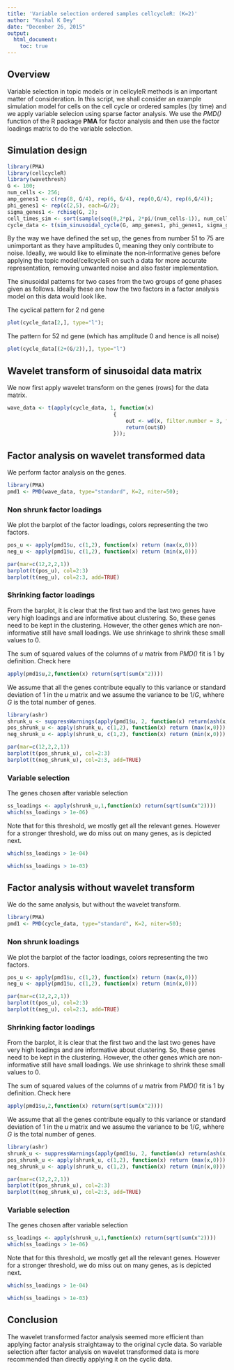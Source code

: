 ```yaml
---
title: 'Variable selection ordered samples cellcycleR: (K=2)'
author: "Kushal K Dey"
date: "December 26, 2015"
output: 
  html_document:
    toc: true
---
```


## Overview

Variable selection in topic models or in cellcyleR methods is an important matter of consideration. In this script, we shall consider an example simulation model for cells on the cell cycle or ordered samples (by time) and we apply variable selecion using sparse factor analysis. We use the *PMD()* function of the R package **PMA**  for factor analysis and then use the factor loadings matrix to do the variable selection.

## Simulation design


```r
library(PMA)
library(cellcycleR)
library(wavethresh)
G <- 100;
num_cells <- 256;
amp_genes1 <- c(rep(8, G/4), rep(6, G/4), rep(0,G/4), rep(6,G/4));
phi_genes1 <- rep(c(2,5), each=G/2);
sigma_genes1 <- rchisq(G, 2);
cell_times_sim <- sort(sample(seq(0,2*pi, 2*pi/(num_cells-1)), num_cells, replace=FALSE));
cycle_data <- t(sim_sinusoidal_cycle(G, amp_genes1, phi_genes1, sigma_genes1, cell_times_sim));
```

By the way we have defined the set up, the genes from number $51$ to $75$ are unimportant as they have amplitudes $0$, meaning they only contribute to noise. Ideally, we would like to eliminate the non-informative genes before applying the topic model/cellcycleR on such a data for more accurate representation, removing unwanted noise and also faster implementation.

The sinusoidal patterns for two cases from the two groups of gene phases given as follows. Ideally these are how the two factors in a factor
analysis model on this data would look like.

The cyclical pattern for $2$ nd gene

```r
plot(cycle_data[2,], type="l");
```

The pattern for $52$ nd gene (which has amplitude 0 and hence is all noise)

```r
plot(cycle_data[(2+(G/2)),], type="l")
```

## Wavelet transform of sinusoidal data matrix

We now first apply wavelet transform on the genes (rows) for the data matrix.

```r

wave_data <- t(apply(cycle_data, 1, function(x)
                                  {
                                      out <- wd(x, filter.number = 3, family = "DaubExPhase")
                                      return(out$D)
                                  }));
```


## Factor analysis on wavelet transformed data

We perform factor analysis on the genes.

```r
library(PMA)
pmd1 <- PMD(wave_data, type="standard", K=2, niter=50);
```

### Non shrunk factor loadings

We plot the barplot of the factor loadings, colors representing the two factors.

```r
pos_u <- apply(pmd1$u, c(1,2), function(x) return (max(x,0)))
neg_u <- apply(pmd1$u, c(1,2), function(x) return (min(x,0)))

par(mar=c(12,2,2,1))
barplot(t(pos_u), col=2:3)
barplot(t(neg_u), col=2:3, add=TRUE)

```

### Shrinking factor loadings

From the barplot, it is clear that the first two and the last two genes have very high loadings and are informative about clustering. So, these genes need to be kept in the clustering. However, the other genes which are non-informative still have small loadings. We use shrinkage to shrink these small values to 0.

The sum of squared values of the columns of $u$ matrix from *PMD()* fit is 1 by definition. Check here 

```r
apply(pmd1$u,2,function(x) return(sqrt(sum(x^2))))
```

We assume that all the genes contribute equally to this variance or standard deviation of $1$ in the $u$ matrix and we assume the variance to be $1/G$, whhere $G$ is the total number of genes.

```r
library(ashr)
shrunk_u <- suppressWarnings(apply(pmd1$u, 2, function(x) return(ash(x,sqrt(1/length(x)))$PosteriorMean)));
pos_shrunk_u <- apply(shrunk_u, c(1,2), function(x) return (max(x,0)))
neg_shrunk_u <- apply(shrunk_u, c(1,2), function(x) return (min(x,0)))

par(mar=c(12,2,2,1))
barplot(t(pos_shrunk_u), col=2:3)
barplot(t(neg_shrunk_u), col=2:3, add=TRUE)

```

### Variable selection

The genes chosen after variable selection

```r
ss_loadings <- apply(shrunk_u,1,function(x) return(sqrt(sum(x^2))))
which(ss_loadings > 1e-06)
```

Note that for this threshold, we mostly get all the relevant genes. However for a stronger threshold, we do miss out on many genes, as is depicted next.

```r
which(ss_loadings > 1e-04)
```

```r
which(ss_loadings > 1e-03)
```

## Factor analysis without wavelet transform

We do the same analysis, but without the wavelet transform.

```r
library(PMA)
pmd1 <- PMD(cycle_data, type="standard", K=2, niter=50);
```

### Non shrunk loadings

We plot the barplot of the factor loadings, colors representing the two factors.

```r
pos_u <- apply(pmd1$u, c(1,2), function(x) return (max(x,0)))
neg_u <- apply(pmd1$u, c(1,2), function(x) return (min(x,0)))

par(mar=c(12,2,2,1))
barplot(t(pos_u), col=2:3)
barplot(t(neg_u), col=2:3, add=TRUE)

```

### Shrinking factor loadings

From the barplot, it is clear that the first two and the last two genes have very high loadings and are informative about clustering. So, these genes need to be kept in the clustering. However, the other genes which are non-informative still have small loadings. We use shrinkage to shrink these small values to 0.

The sum of squared values of the columns of $u$ matrix from *PMD()* fit is 1 by definition. Check here 

```r
apply(pmd1$u,2,function(x) return(sqrt(sum(x^2))))
```

We assume that all the genes contribute equally to this variance or standard deviation of $1$ in the $u$ matrix and we assume the variance to be $1/G$, whhere $G$ is the total number of genes.

```r
library(ashr)
shrunk_u <- suppressWarnings(apply(pmd1$u, 2, function(x) return(ash(x,sqrt(1/length(x)))$PosteriorMean)));
pos_shrunk_u <- apply(shrunk_u, c(1,2), function(x) return (max(x,0)))
neg_shrunk_u <- apply(shrunk_u, c(1,2), function(x) return (min(x,0)))

par(mar=c(12,2,2,1))
barplot(t(pos_shrunk_u), col=2:3)
barplot(t(neg_shrunk_u), col=2:3, add=TRUE)

```

### Variable selection

The genes chosen after variable selection

```r
ss_loadings <- apply(shrunk_u,1,function(x) return(sqrt(sum(x^2))))
which(ss_loadings > 1e-06)
```

Note that for this threshold, we mostly get all the relevant genes. However for a stronger threshold, we do miss out on many genes, as is depicted next.

```r
which(ss_loadings > 1e-04)
```

```r
which(ss_loadings > 1e-03)
```


## Conclusion

The wavelet transformed factor analysis seemed more efficient than applying factor analysis straightaway to the original cycle data. So variable selection after factor analysis on wavelet transformed data is more recommended than directly applying it on the cyclic data.




